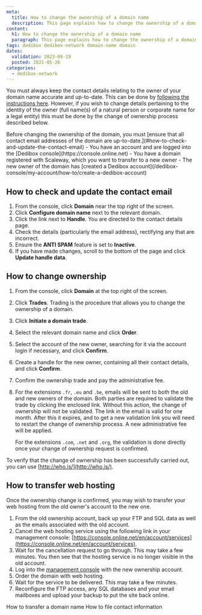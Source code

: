 ```yaml
---
meta:
  title: How to change the ownership of a domain name
  description: This page explains how to change the ownership of a domain name
content:
  h1: How to change the ownership of a domain name
  paragraph: This page explains how to change the ownership of a domain name
tags: dedibox dedibox-network domain-name domain 
dates:
  validation: 2023-09-19
  posted: 2021-05-26
categories:
  - dedibox-network
---
```


You must always keep the contact details relating to the owner of your domain name accurate and up-to-date. This can be done by [following the instructions here](/dedibox-network/domains/how-to/file-contact-info). However, if you wish to change details pertaining to the identity of the owner (full name(s) of a natural person or corporate name for a legal entity) this must be done by the change of ownership process described below.

<Message type="important">
  Before changing the ownership of the domain, you must [ensure that all contact email addresses of the domain are up-to-date.](#how-to-check-and-update-the-contact-email)
</Message>

<Message type="requirement">
  - You have an account and are logged into the [Dedibox console](https://console.online.net) 
  - You have a domain registered with Scaleway, which you want to transfer to a new owner
  - The new owner of the domain has [created a Dedibox account](/dedibox-console/my-account/how-to/create-a-dedibox-account)
</Message>

## How to check and update the contact email

1. From the console, click **Domain** near the top right of the screen.
2. Click **Configure domain name** next to the relevant domain.
3. Click the link next to **Handle**. You are directed to the contact details page.
4. Check the details (particularly the email address), rectifying any that are incorrect.
5. Ensure the **ANTI SPAM** feature is set to **Inactive**.
6. If you have made changes, scroll to the bottom of the page and click **Update handle data**.

## How to change ownership


1. From the console, click **Domain** at the top right of the screen.
2. Click **Trades**. Trading is the procedure that allows you to change the ownership of a domain.
    <Lightbox src="scaleway-trade-domain.webp" alt="" />
3. Click **Initiate a domain trade**.
4. Select the relevant domain name and click **Order**.
5. Select the account of the new owner, searching for it via the account login if necessary, and click **Confirm**.
    <Lightbox src="scaleway-trade-domain-2.webp" alt="" />
6. Create a handle for the new owner, containing all their contact details, and click **Confirm**.
7. Confirm the ownership trade and pay the administrative fee.
8. For the extensions `.fr`, `.eu` and `.be`, emails will be sent to both the old and new owners of the domain. Both parties are required to validate the trade by clicking the enclosed link. Without this action, the change of ownership will not be validated. 
    <Message type="important">
      The link in the email is valid for one month. After this it expires, and to get a new validation link you will need to restart the change of ownership process. A new administrative fee will be applied.
    </Message>

    For the extensions `.com`, `.net` and `.org`, the validation is done directly once your change of ownership request is confirmed.

To verify that the change of ownership has been successfully carried out, you can use [http://who.is/](http://who.is/).

## How to transfer web hosting

Once the ownership change is confirmed, you may wish to transfer your web hosting from the old owner's account to the new one.

1. From the old ownership account, back up your FTP and SQL data as well as the emails associated with the old account. 
2. Cancel the web hosting service using the following link in your management console: [https://console.online.net/en/account/services](https://console.online.net/en/account/services).
3. Wait for the cancellation request to go through. This may take a few minutes. You then see that the hosting service is no longer visible in the old account.
4. Log into the [management console](https://console.online.net) with the new ownership account.
5. Order the domain with web hosting.
6. Wait for the service to be delivered. This may take a few minutes.
7. Reconfigure the FTP access, any SQL databases and your email mailboxes and upload your backup to put the site back online.

<Navigation title="See Also">
  <PreviousButton to="/dedibox-network/domains/how-to/transfer-domain/">How to transfer a domain name</PreviousButton>
  <NextButton to="/dedibox-network/domains/how-to/file-contact-info/">How to file contact information</NextButton>
</Navigation>
